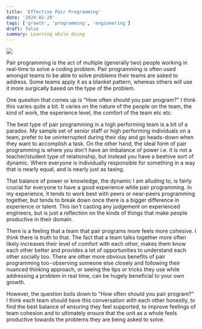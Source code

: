 ```yaml
---
title: 'Effective Pair Programming'
date: '2024-02-20'
tags: ['growth', 'programming', 'engineering']
draft: false
summary: Learning while doing
---
```


![](/static/images/pair.jpeg)

Pair programming is the act of multiple (generally two) people working in real-time to solve a coding problem. Pair programming is often used amongst teams to be able to solve problems their teams are asked to address. Some teams apply it as a blanket pattern, whereas others will use it more surgically based on the type of the problem.

One question that comes up is "How often should you pair program?" I think this varies quite a bit. It varies on the nature of the people on the team, the kind of work, the experience level, the comfort of the team etc etc.

The best type of pair programming in a high performing team is a bit of a paradox. My sample set of senior staff or high performing individuals on a team, prefer to be uninterrupted during their day and go heads-down when they want to accomplish a task. On the other hand, the ideal form of pair programming is where you don't have an imbalance of power i.e. it is not a teacher/student type of relationship, but instead you have a beehive sort of dynamic. Where everyone is individually responsible for something in a way that is nearly equal, and is nearly just as taxing.

That balance of power or knowledge, the dynamic I am alluding to, is fairly crucial for everyone to have a good experience while pair programming. In my experience, it tends to work best with peers or near-peers programming together, but tends to break down once there is a bigger difference in experience or talent. This isn't casting any judgement on experienced engineers, but is just a reflection on the kinds of things that make people productive in their domain.

There is a feeling that a team that pair programs more feels more cohesive. I think there is truth to that. The fact that a team talks together more often likely increases their level of comfort with each other, makes them know each other better and provides a lot of opportunities to understand each other socially too. There are other more obvious benefits of pair programming too - observing someone else closely and following their nuanced thinking approach, or seeing the tips or tricks they use while addressing a problem in real time, can be hugely beneficial to your own growth.

However, the question boils down to "How often should you pair program?" I think each team should have this conversation with each other honestly, to find the best balance of ensuring they feel supported, to improve feelings of team cohesion and to ultimately ensure that the unit as a whole feels productive towards the problems they are being asked to solve.
